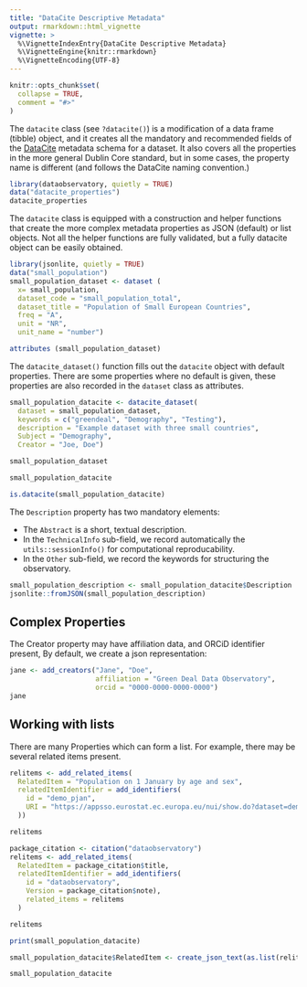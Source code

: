 ```yaml
---
title: "DataCite Descriptive Metadata"
output: rmarkdown::html_vignette
vignette: >
  %\VignetteIndexEntry{DataCite Descriptive Metadata}
  %\VignetteEngine{knitr::rmarkdown}
  %\VignetteEncoding{UTF-8}
---
```


```r
knitr::opts_chunk$set(
  collapse = TRUE,
  comment = "#>"
)
```

The `datacite` class (see `?datacite()`) is a modification of a data frame (tibble) object, and it creates all the mandatory and recommended fields of the [DataCite](https://support.datacite.org/docs/datacite-metadata-schema-v44-properties-overview) metadata schema for a dataset.  It also covers all the properties in the more general Dublin Core standard, but in some cases, the property name is different (and follows the DataCite naming convention.)  

```r
library(dataobservatory, quietly = TRUE)
data("datacite_properties")
datacite_properties
```
The `datacite` class is equipped with a construction and helper functions that create the more complex metadata properties as JSON (default) or list objects. Not all the helper functions are fully validated, but a fully datacite object can be easily obtained. 

```r
library(jsonlite, quietly = TRUE)
data("small_population")
small_population_dataset <- dataset (
  x= small_population,
  dataset_code = "small_population_total",
  dataset_title = "Population of Small European Countries",
  freq = "A",
  unit = "NR",
  unit_name = "number")

attributes (small_population_dataset)
```

The `datacite_dataset()` function fills out the `datacite` object with default properties. There are some properties where no default is given, these properties are also recorded in the `dataset` class as attributes.

```r
small_population_datacite <- datacite_dataset(
  dataset = small_population_dataset,
  keywords = c("greendeal", "Demography", "Testing"),
  description = "Example dataset with three small countries",
  Subject = "Demography",
  Creator = "Joe, Doe")
```

```r
small_population_dataset
```

```r
small_population_datacite
```
```r
is.datacite(small_population_datacite)
```

The `Description` property has two mandatory elements:

- The `Abstract` is a short, textual description.
- In the `TechnicalInfo` sub-field, we record automatically the `utils::sessionInfo()` for computational reproducability.
- In the `Other` sub-field, we record the keywords for structuring the observatory.

```r
small_population_description <- small_population_datacite$Description
jsonlite::fromJSON(small_population_description)
```
## Complex Properties

The Creator property may have affiliation data, and ORCiD identifier present, By default, we create a json representation:

```r
jane <- add_creators("Jane", "Doe", 
                     affiliation = "Green Deal Data Observatory", 
                     orcid = "0000-0000-0000-0000")
jane
```


## Working with lists

There are many Properties which can form a list.  For example, there may be several related items present.

```r
relitems <- add_related_items(
  RelatedItem = "Population on 1 January by age and sex", 
  relatedItemIdentifier = add_identifiers(
    id = "demo_pjan", 
    URI = "https://appsso.eurostat.ec.europa.eu/nui/show.do?dataset=demo_pjan/"
  ))

relitems
```
```r
package_citation <- citation("dataobservatory")
relitems <- add_related_items(
  RelatedItem = package_citation$title, 
  relatedItemIdentifier = add_identifiers(
    id = "dataobservatory", 
    Version = package_citation$note),
    related_items = relitems
  )

relitems
```






```r
print(small_population_datacite)
```

```r
small_population_datacite$RelatedItem <- create_json_text(as.list(relitems))
```


```r
small_population_datacite
```

